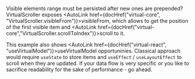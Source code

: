 
Visible elements range must be persisted after new ones are prepended?
VirtualScroller exposes <AutoLink href={docHref("virtual-core", "VirtualScroller.visibleFrom")}>visibleFrom</AutoLink>,
which allows to get the position of the first visible item
and <AutoLink href={docHref("virtual-core","VirtualScroller.scrollToIndex")}>scroll to it</AutoLink>.

This example also shows <AutoLink href={docHref("virtual-react", "useVirtualModel")}>useVirtualModel</AutoLink> opportuninies.
Classical approach would require `useState` to store items and `useEffect` / `useLayoutEffect` to scroll when they are updated.
If your data flow is very specific or you like to sacrifice readability for the sake of performance - go ahead.

